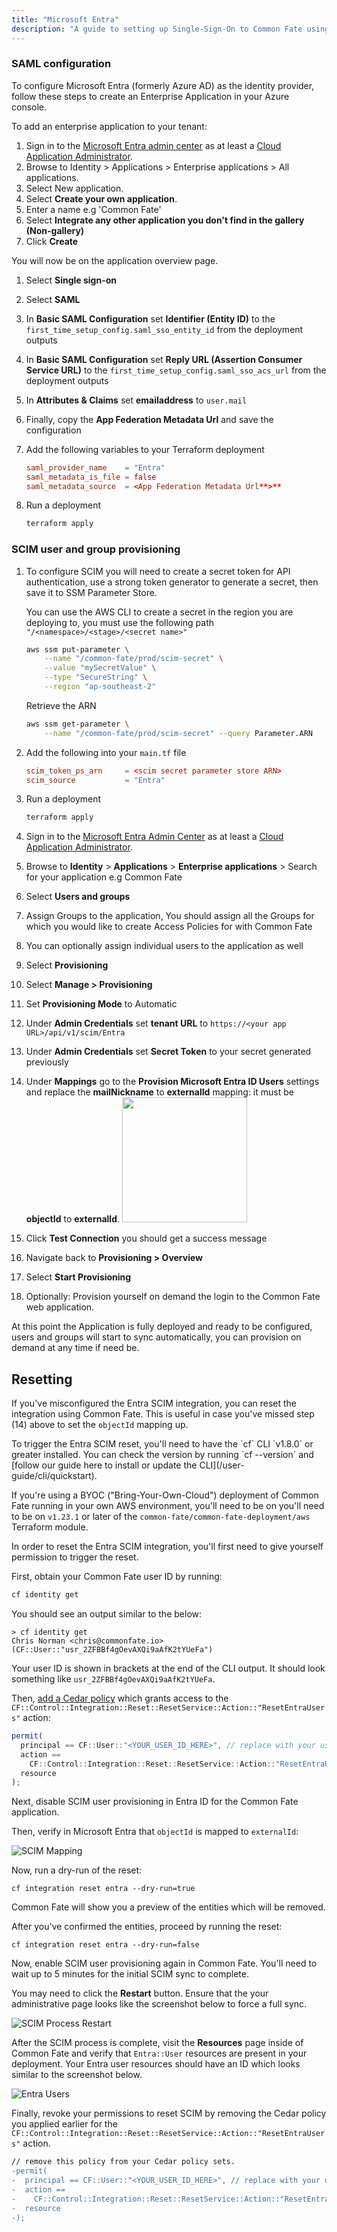 ```yaml
---
title: "Microsoft Entra"
description: "A guide to setting up Single-Sign-On to Common Fate using Microsoft Entra."
---
```



### SAML configuration

To configure Microsoft Entra (formerly Azure AD) as the identity provider, follow these steps to create an Enterprise Application in your Azure console.

To add an enterprise application to your tenant:

1. Sign in to the [Microsoft Entra admin center](https://entra.microsoft.com/) as at least a [Cloud Application Administrator](https://learn.microsoft.com/en-us/entra/identity/role-based-access-control/permissions-reference#cloud-application-administrator).
2. Browse to Identity > Applications > Enterprise applications > All applications.
3. Select New application.
4. Select **Create your own application**.
5. Enter a name e.g 'Common Fate'
6. Select **Integrate any other application you don't find in the gallery (Non-gallery)**
7. Click **Create**

You will now be on the application overview page.

1. Select **Single sign-on**
2. Select **SAML**
3. In **Basic SAML Configuration** set **Identifier (Entity ID)** to the `first_time_setup_config.saml_sso_entity_id` from the deployment outputs
4. In **Basic SAML Configuration** set **Reply URL (Assertion Consumer Service URL)** to the `first_time_setup_config.saml_sso_acs_url` from the deployment outputs
5. In **Attributes & Claims** set **emailaddress** to `user.mail`
6. Finally, copy the **App Federation Metadata Url** and save the configuration
7. Add the following variables to your Terraform deployment

   ```toml
   saml_provider_name    = "Entra"
   saml_metadata_is_file = false
   saml_metadata_source  = <App Federation Metadata Url**>**
   ```

8. Run a deployment

   ```bash
   terraform apply
   ```

### SCIM user and group provisioning

1. To configure SCIM you will need to create a secret token for API authentication, use a strong token generator to generate a secret, then save it to SSM Parameter Store.

   You can use the AWS CLI to create a secret in the region you are deploying to, you must use the following path `"/<namespace>/<stage>/<secret name>"`

   ```bash
   aws ssm put-parameter \
       --name "/common-fate/prod/scim-secret" \
       --value "mySecretValue" \
       --type "SecureString" \
       --region "ap-southeast-2"
   ```

   Retrieve the ARN

   ```bash
   aws ssm get-parameter \
       --name "/common-fate/prod/scim-secret" --query Parameter.ARN
   ```

2. Add the following into your `main.tf` file

   ```toml
   scim_token_ps_arn     = <scim secret parameter store ARN>
   scim_source           = "Entra"
   ```

3. Run a deployment

   ```bash
   terraform apply
   ```

4. Sign in to the [Microsoft Entra Admin Center](https://entra.microsoft.com/) as at least a [Cloud Application Administrator](https://learn.microsoft.com/en-us/entra/identity/role-based-access-control/permissions-reference#cloud-application-administrator).
5. Browse to **Identity** > **Applications** > **Enterprise applications** > Search for your application e.g Common Fate
6. Select **Users and groups**
7. Assign Groups to the application, You should assign all the Groups for which you would like to create Access Policies for with Common Fate
8. You can optionally assign individual users to the application as well
9. Select **Provisioning**
10. Select **Manage > Provisioning**
11. Set **Provisioning Mode** to Automatic
12. Under **Admin Credentials** set **tenant URL** to `https://<your app URL>/api/v1/scim/Entra`
13. Under **Admin Credentials** set **Secret Token** to your secret generated previously
14. Under **Mappings** go to the **Provision Microsoft Entra ID Users** settings and replace the **mailNickname** to **externalId** mapping: it must be **objectId** to **externalId**.
    <img height="200" src="assets/entra/scim-mapping.png" />
15. Click **Test Connection** you should get a success message
16. Navigate back to **Provisioning > Overview**
17. Select **Start Provisioning**
18. Optionally: Provision yourself on demand the login to the Common Fate web application.

At this point the Application is fully deployed and ready to be configured, users and groups will start to sync automatically, you can provision on demand at any time if need be.

## Resetting

If you've misconfigured the Entra SCIM integration, you can reset the integration using Common Fate. This is useful in case you've missed step (14) above to set the `objectId` mapping up.

<Aside>
To trigger the Entra SCIM reset, you'll need to have the `cf` CLI `v1.8.0` or greater installed. You can check the version by running `cf --version` and [follow our guide here to install or update the CLI](/user-guide/cli/quickstart).

If you're using a BYOC ("Bring-Your-Own-Cloud") deployment of Common Fate running in your own AWS environment, you'll need to be on you'll need to be on `v1.23.1` or later of the `common-fate/common-fate-deployment/aws` Terraform module.

</Aside>

In order to reset the Entra SCIM integration, you'll first need to give yourself permission to trigger the reset.

First, obtain your Common Fate user ID by running:

```bash
cf identity get
```

You should see an output similar to the below:

```
> cf identity get
Chris Norman <chris@commonfate.io> (CF::User::"usr_2ZFBBf4gOevAXQi9aAfK2tYUeFa")
```

Your user ID is shown in brackets at the end of the CLI output. It should look something like `usr_2ZFBBf4gOevAXQi9aAfK2tYUeFa`.

Then, [add a Cedar policy](/authz/introduction#deploying-authorization-policies-to-terraform) which grants access to the `CF::Control::Integration::Reset::ResetService::Action::"ResetEntraUsers"` action:

```js
permit(
  principal == CF::User::"<YOUR_USER_ID_HERE>", // replace with your user ID, e.g. CF::User::"usr_2ZFBBf4gOevAXQi9aAfK2tYUeFa"
  action ==
    CF::Control::Integration::Reset::ResetService::Action::"ResetEntraUsers",
  resource
);
```

Next, disable SCIM user provisioning in Entra ID for the Common Fate application.

Then, verify in Microsoft Entra that `objectId` is mapped to `externalId`:

![SCIM Mapping](assets/entra/scim-mapping.png)

Now, run a dry-run of the reset:

```
cf integration reset entra --dry-run=true
```

Common Fate will show you a preview of the entities which will be removed.

After you've confirmed the entities, proceed by running the reset:

```
cf integration reset entra --dry-run=false
```

Now, enable SCIM user provisioning again in Common Fate. You'll need to wait up to 5 minutes for the initial SCIM sync to complete.

You may need to click the **Restart** button. Ensure that the your administrative page looks like the screenshot below to force a full sync.

![SCIM Process Restart](assets/cf-entra-restart-scim.png)

After the SCIM process is complete, visit the **Resources** page inside of Common Fate and verify that `Entra::User` resources are present in your deployment. Your Entra user resources should have an ID which looks similar to the screenshot below.

![Entra Users](assets/cf-entra-users.png)

Finally, revoke your permissions to reset SCIM by removing the Cedar policy you applied earlier for the `CF::Control::Integration::Reset::ResetService::Action::"ResetEntraUsers"` action.

```diff
// remove this policy from your Cedar policy sets.
-permit(
-  principal == CF::User::"<YOUR_USER_ID_HERE>", // replace with your user ID, e.g. CF::User::"usr_2ZFBBf4gOevAXQi9aAfK2tYUeFa"
-  action ==
-    CF::Control::Integration::Reset::ResetService::Action::"ResetEntraUsers",
-  resource
-);
```
